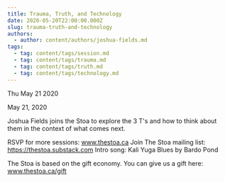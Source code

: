 ```yaml
---
title: Trauma, Truth, and Technology
date: 2020-05-20T22:00:00.000Z
slug: trauma-truth-and-technology
authors:
  - author: content/authors/joshua-fields.md
tags:
  - tag: content/tags/session.md
  - tag: content/tags/trauma.md
  - tag: content/tags/truth.md
  - tag: content/tags/technology.md
---
```






Thu May 21 2020

May 21, 2020

Joshua Fields joins the Stoa to explore the 3 T's and how to think about them in the context of what comes next.

RSVP for more sessions: www.thestoa.ca
Join The Stoa mailing list: https://thestoa.substack.com
Intro song: Kali Yuga Blues by Bardo Pond

The Stoa is based on the gift economy. You can give us a gift here: www.thestoa.ca/gift


